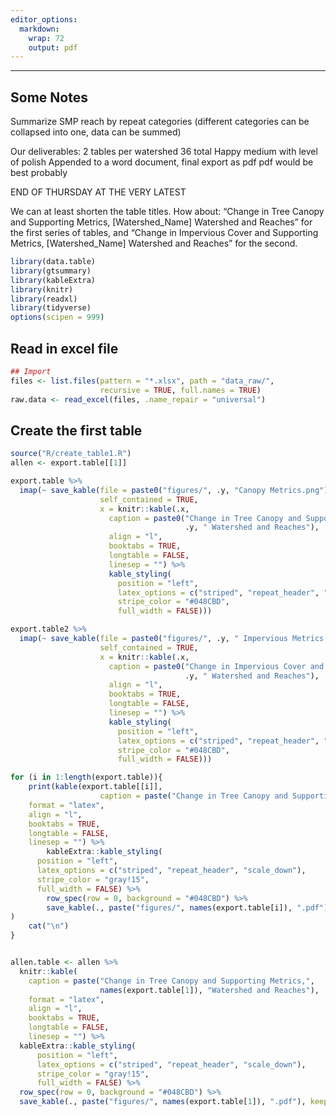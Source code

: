 ---
editor_options: 
  markdown: 
    wrap: 72
    output: pdf
---

------------------------------------------------------------------------

## Some Notes

Summarize SMP reach by repeat categories (different categories can be
collapsed into one, data can be summed)

Our deliverables: 2 tables per watershed 36 total Happy medium with
level of polish Appended to a word document, final export as pdf pdf
would be best probably

END OF THURSDAY AT THE VERY LATEST

We can at least shorten the table titles. How about: "Change in Tree
Canopy and Supporting Metrics, [Watershed_Name] Watershed and Reaches"
for the first series of tables, and "Change in Impervious Cover and
Supporting Metrics, [Watershed_Name] Watershed and Reaches" for the
second.

```{r import_packages, results='hide'}
library(data.table)
library(gtsummary)
library(kableExtra)
library(knitr)
library(readxl)
library(tidyverse)
options(scipen = 999)
```

## Read in excel file

```{r read_data}
## Import
files <- list.files(pattern = "*.xlsx", path = "data_raw/", 
                    recursive = TRUE, full.names = TRUE)
raw.data <- read_excel(files, .name_repair = "universal")
```

## Create the first table

```{r Table1}
source("R/create_table1.R")
allen <- export.table[[1]]

```


```{r}
export.table %>%
  imap(~ save_kable(file = paste0("figures/", .y, "Canopy Metrics.png"),
                    self_contained = TRUE, 
                    x = knitr::kable(.x, 
                      caption = paste0("Change in Tree Canopy and Supporting Metrics ",
                                       .y, " Watershed and Reaches"), 
                      align = "l",
                      booktabs = TRUE,
                      longtable = FALSE,
                      linesep = "") %>%
                      kable_styling(
                        position = "left",
                        latex_options = c("striped", "repeat_header", "scale_down"),
                        stripe_color = "#048CBD",
                        full_width = FALSE)))

```

```{r}
export.table2 %>%
  imap(~ save_kable(file = paste0("figures/", .y, " Impervious Metrics.png"),
                    self_contained = TRUE, 
                    x = knitr::kable(.x, 
                      caption = paste0("Change in Impervious Cover and Supporting Metrics ",
                                       .y, " Watershed and Reaches"), 
                      align = "l",
                      booktabs = TRUE,
                      longtable = FALSE,
                      linesep = "") %>%
                      kable_styling(
                        position = "left",
                        latex_options = c("striped", "repeat_header", "scale_down"),
                        stripe_color = "#048CBD",
                        full_width = FALSE)))

```


```{r maketables}

for (i in 1:length(export.table)){
    print(kable(export.table[[i]],
                    caption = paste("Change in Tree Canopy and Supporting Metrics, Watershed and Reaches"),
    format = "latex",
    align = "l",
    booktabs = TRUE,
    longtable = FALSE,
    linesep = "") %>%
        kableExtra::kable_styling(
      position = "left",
      latex_options = c("striped", "repeat_header", "scale_down"),
      stripe_color = "gray!15",
      full_width = FALSE) %>%
        row_spec(row = 0, background = "#048CBD") %>%
        save_kable(., paste("figures/", names(export.table[i]), ".pdf"), keep_tex = FALSE)
) 
    cat("\n")
}


allen.table <- allen %>%
  knitr::kable(
    caption = paste("Change in Tree Canopy and Supporting Metrics,",
                    names(export.table[1]), "Watershed and Reaches"),
    format = "latex",
    align = "l",
    booktabs = TRUE,
    longtable = FALSE,
    linesep = "") %>%
  kableExtra::kable_styling(
      position = "left",
      latex_options = c("striped", "repeat_header", "scale_down"),
      stripe_color = "gray!15",
      full_width = FALSE) %>%
  row_spec(row = 0, background = "#048CBD") %>%
  save_kable(., paste("figures/", names(export.table[1]), ".pdf"), keep_tex = FALSE)
```


